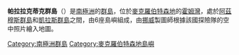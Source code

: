 {{coord|67|32|S|62|46|E|display=title}}

'''帕拉拉克蒂克群島'''（{{lang-en|Parallactic Islands}}）是[[南極洲|南極洲]]的[[群島|群島]]，位於[[麥克羅伯特森地|麥克羅伯特森地]]的[[霍姆灣|霍姆灣]]，處於[[阿茲穆斯群島|阿茲穆斯群島]]和[[凱拉斯群島|凱拉斯群島]]之間，由6座島嶼組成，由[[挪威|挪威]]製圖師根據該國探險隊的空中照片繪入地圖。

{{DEFAULTSORT:Parallactic Islands}}
[[Category:南極洲群島|Category:南極洲群島]]
[[Category:麥克羅伯特森地島嶼|Category:麥克羅伯特森地島嶼]]


{{MacRobertsonLand-geo-stub}}